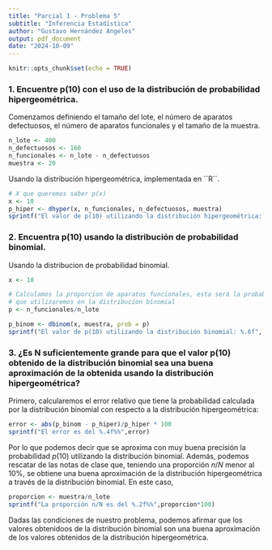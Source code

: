 ---
title: "Parcial 1 - Problema 5"
subtitle: "Inferencia Estadística"
author: "Gustavo Hernández Angeles"
output: pdf_document
date: "2024-10-09"
---

```{r setup, include=FALSE}
knitr::opts_chunk$set(echo = TRUE)
```

### 1. Encuentre p(10) con el uso de la distribución de probabilidad hipergeométrica.

Comenzamos definiendo el tamaño del lote, el número de aparatos defectuosos, el número de aparatos funcionales y el tamaño de la muestra.

```{r}
n_lote <- 400
n_defectuosos <- 160
n_funcionales <- n_lote - n_defectuosos
muestra <- 20
```

Usando la distribución hipergeométrica, implementada en ´´R´´.

```{r}
# X que queremos saber p(x)
x <- 10
p_hiper <- dhyper(x, n_funcionales, n_defectuosos, muestra)
sprintf("El valor de p(10) utilizando la distribución hipergeométrica: %.6f", p_hiper)
```

### 2. Encuentra p(10) usando la distribución de probabilidad binomial.


Usando la distribucion de probabilidad binomial.

```{r}
x <- 10

# Calculamos la proporcion de aparatos funcionales, esta será la probabilidad
# que utilizaremos en la distribucion binomial
p <- n_funcionales/n_lote

p_binom <- dbinom(x, muestra, prob = p)
sprintf("El valor de p(10) utilizando la distribución binomial: %.6f", p_binom)

```
### 3. ¿Es N suficientemente grande para que el valor p(10) obtenido de la distribución binomial sea una buena aproximación de la obtenida usando la distribución hipergeométrica?

Primero, calcularemos el error relativo que tiene la probabilidad calculada por la distribución binomial con respecto a la distribución hipergeométrica:

```{r}
error <- abs(p_binom - p_hiper)/p_hiper * 100
sprintf("El error es del %.4f%%",error)
```
Por lo que podemos decir que se aproxima con muy buena precisión la probabilidad $p(10)$ utilizando la distribución binomial. Además, podemos rescatar de las notas de clase que, teniendo una proporción $n/N$ menor al 10%, se obtiene una buena aproximación de la distribución hipergeométrica a través de la distribución binomial. En este caso,

```{r}
proporcion <- muestra/n_lote
sprintf("La proporción n/N es del %.2f%%",proporcion*100)
```
Dadas las condiciones de nuestro problema, podemos afirmar que los valores obtenidoos de la distribución binomial son una buena aproximación de los valores obtenidos de la distribución hipergeométrica.


